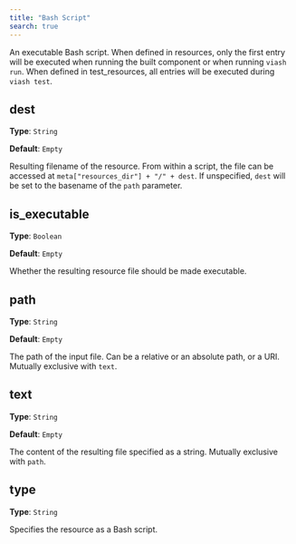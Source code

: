 ```yaml
---
title: "Bash Script"
search: true
---
```


An executable Bash script.
When defined in resources, only the first entry will be executed when running the built component or when running `viash run`.
When defined in test_resources, all entries will be executed during `viash test`.

## dest

**Type**: `String`

**Default**: `Empty`

Resulting filename of the resource. From within a script, the file can be accessed at `meta["resources_dir"] + "/" + dest`. If unspecified, `dest` will be set to the basename of the `path` parameter.

## is_executable

**Type**: `Boolean`

**Default**: `Empty`

Whether the resulting resource file should be made executable.

## path

**Type**: `String`

**Default**: `Empty`

The path of the input file. Can be a relative or an absolute path, or a URI. Mutually exclusive with `text`.

## text

**Type**: `String`

**Default**: `Empty`

The content of the resulting file specified as a string. Mutually exclusive with `path`.

## type

**Type**: `String`

Specifies the resource as a Bash script.

